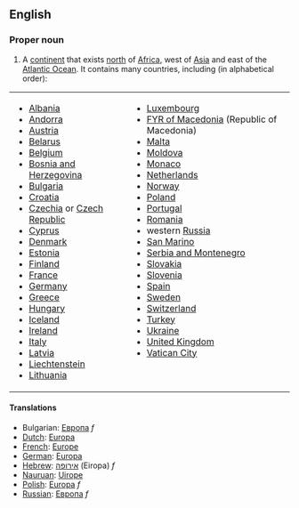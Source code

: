 ==English==

===Proper noun===

#A [[continent]] that exists [[north]] of [[Africa]], west of [[Asia]] and east of the [[Atlantic Ocean]].  It contains many countries, including (in alphabetical order): 
<table border="0" cellpadding="2">
<tr><td>
* [[Albania]]
* [[Andorra]]
* [[Austria]]
* [[Belarus]]
* [[Belgium]]
* [[Bosnia and Herzegovina]]
* [[Bulgaria]]
* [[Croatia]]
* [[Czechia]] or [[Czech Republic]]
* [[Cyprus]]
* [[Denmark]]
* [[Estonia]]
* [[Finland]]
* [[France]]
* [[Germany]] 
* [[Greece]]
* [[Hungary]]
* [[Iceland]] 
* [[Ireland]] 
* [[Italy]]
* [[Latvia]]
* [[Liechtenstein]]
* [[Lithuania]]
</td><td valign="top">
* [[Luxembourg]]
* [[Former Yugoslav Republic of Macedonia|FYR of Macedonia]] (Republic of Macedonia)
* [[Malta]]
* [[Moldova]]
* [[Monaco]]
* [[Netherlands]]
* [[Norway]]
* [[Poland]]
* [[Portugal]]
* [[Romania]]
* western [[Russia]]
* [[San Marino]] 
* [[Serbia and Montenegro]]
* [[Slovakia]]
* [[Slovenia]]
* [[Spain]]
* [[Sweden]]
* [[Switzerland]]
* [[Turkey]]
* [[Ukraine]]
* [[United Kingdom]]
* [[Vatican City]]

</td></tr>
</table>

====Translations====
*Bulgarian: [[Европа]] ''f''
*[[Dutch]]: [[Europa]]
*[[French]]: [[Europe]]
*[[German]]: [[Europa]]
*[[Hebrew]]: [[אירופה]] (Eiropa) ''f''
*[[Nauruan]]: [[Uirope]]
*[[Polish]]: [[Europa]] ''f''
*[[Russian]]: [[Европа]] ''f''